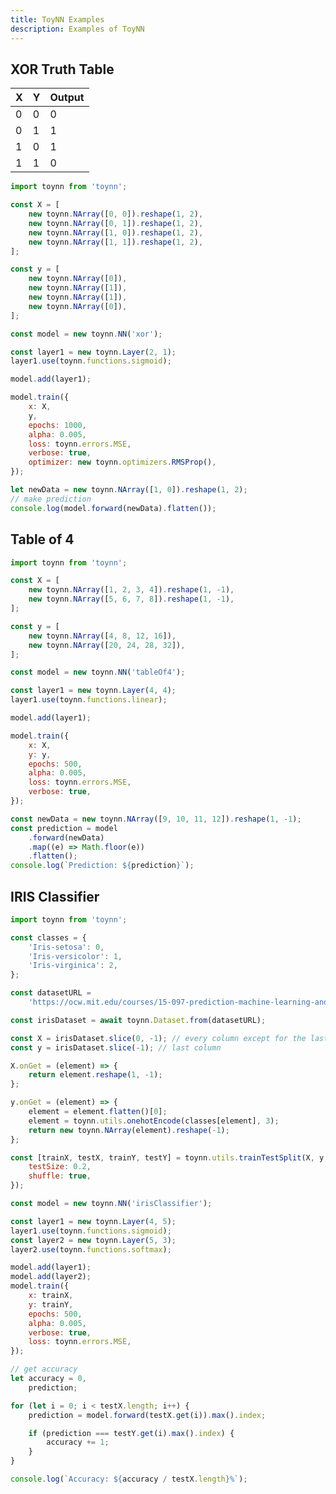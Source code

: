 ```yaml
---
title: ToyNN Examples
description: Examples of ToyNN
---
```


## XOR Truth Table

| **X** | **Y** | **Output** |
| ----- | ----- | ---------- |
| 0     | 0     | 0          |
| 0     | 1     | 1          |
| 1     | 0     | 1          |
| 1     | 1     | 0          |

```js
import toynn from 'toynn';

const X = [
    new toynn.NArray([0, 0]).reshape(1, 2),
    new toynn.NArray([0, 1]).reshape(1, 2),
    new toynn.NArray([1, 0]).reshape(1, 2),
    new toynn.NArray([1, 1]).reshape(1, 2),
];

const y = [
    new toynn.NArray([0]),
    new toynn.NArray([1]),
    new toynn.NArray([1]),
    new toynn.NArray([0]),
];

const model = new toynn.NN('xor');

const layer1 = new toynn.Layer(2, 1);
layer1.use(toynn.functions.sigmoid);

model.add(layer1);

model.train({
    x: X,
    y,
    epochs: 1000,
    alpha: 0.005,
    loss: toynn.errors.MSE,
    verbose: true,
    optimizer: new toynn.optimizers.RMSProp(),
});

let newData = new toynn.NArray([1, 0]).reshape(1, 2);
// make prediction
console.log(model.forward(newData).flatten());
```

## Table of 4

```js
import toynn from 'toynn';

const X = [
    new toynn.NArray([1, 2, 3, 4]).reshape(1, -1),
    new toynn.NArray([5, 6, 7, 8]).reshape(1, -1),
];

const y = [
    new toynn.NArray([4, 8, 12, 16]),
    new toynn.NArray([20, 24, 28, 32]),
];

const model = new toynn.NN('tableOf4');

const layer1 = new toynn.Layer(4, 4);
layer1.use(toynn.functions.linear);

model.add(layer1);

model.train({
    x: X,
    y: y,
    epochs: 500,
    alpha: 0.005,
    loss: toynn.errors.MSE,
    verbose: true,
});

const newData = new toynn.NArray([9, 10, 11, 12]).reshape(1, -1);
const prediction = model
    .forward(newData)
    .map((e) => Math.floor(e))
    .flatten();
console.log(`Prediction: ${prediction}`);
```

## IRIS Classifier

```js
import toynn from 'toynn';

const classes = {
    'Iris-setosa': 0,
    'Iris-versicolor': 1,
    'Iris-virginica': 2,
};

const datasetURL =
    'https://ocw.mit.edu/courses/15-097-prediction-machine-learning-and-statistics-spring-2012/89d88c5528513adc4002a1618ce2efb0_iris.csv';

const irisDataset = await toynn.Dataset.from(datasetURL);

const X = irisDataset.slice(0, -1); // every column except for the last one
const y = irisDataset.slice(-1); // last column

X.onGet = (element) => {
    return element.reshape(1, -1);
};

y.onGet = (element) => {
    element = element.flatten()[0];
    element = toynn.utils.onehotEncode(classes[element], 3);
    return new toynn.NArray(element).reshape(-1);
};

const [trainX, testX, trainY, testY] = toynn.utils.trainTestSplit(X, y, {
    testSize: 0.2,
    shuffle: true,
});

const model = new toynn.NN('irisClassifier');

const layer1 = new toynn.Layer(4, 5);
layer1.use(toynn.functions.sigmoid);
const layer2 = new toynn.Layer(5, 3);
layer2.use(toynn.functions.softmax);

model.add(layer1);
model.add(layer2);
model.train({
    x: trainX,
    y: trainY,
    epochs: 500,
    alpha: 0.005,
    verbose: true,
    loss: toynn.errors.MSE,
});

// get accuracy
let accuracy = 0,
    prediction;

for (let i = 0; i < testX.length; i++) {
    prediction = model.forward(testX.get(i)).max().index;

    if (prediction === testY.get(i).max().index) {
        accuracy += 1;
    }
}

console.log(`Accuracy: ${accuracy / testX.length}%`);
```
